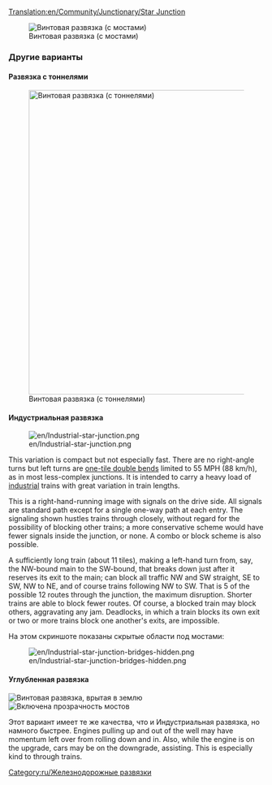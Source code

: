 [[Translation:en/Community/Junctionary/Star Junction]]
{{ru/Меню развязки}}

[[File:en/Star junction.png|none|frame|Винтовая развязка (с мостами)]]

{{ru/Критерии развязки|Умеренная|2|2|2|2|1|1|0|1|0|0|0||Сломанные поезда блокируют только один путь.|
*Одновременно может пропускать большое количество поездов.
*Некоторые ветки короче других, что может привести к задержке поездов.
'''Замечания'''
*Начинайте со строительства мостов или тоннелей.
*Увеличьте длину каждой ветки, чтобы вмещался весь Ваш поезд.
*Чтобы уменьшить развязку, Вы можете сэкономить одну клетку под мостами.
*Используйте комбинацию мостов и тоннелей, чтобы длина моста/тоннеля была 3 клетки (включая выезды или въезды).
*Площадь: 14 x 14 клеток.
}}



===Другие варианты===

==== Развязка с тоннелями ====

[[File:en/Star junction 2.png|none|thumb|600px|Винтовая развязка (с тоннелями)]]

==== Индустриальная развязка ====

[[File:en/Industrial-star-junction.png]]

This variation is compact but not especially fast. There are no right-angle turns but left turns are [[en/Manual/Game Mechanics/Main Page#Trains|one-tile double bends]] limited to 55 MPH (88 km/h), as in most less-complex junctions. It is intended to carry a heavy load of [[en/Industrial service|industrial]] trains with great variation in train lengths. 

This is a right-hand-running image with signals on the drive side. All signals are standard path except for a single one-way path at each entry. The signaling shown hustles trains through closely, without regard for the possibility of blocking other trains; a more conservative scheme would have fewer signals inside the junction, or none. A combo or block scheme is also possible. 

A sufficiently long train (about 11 tiles), making a left-hand turn from, say, the NW-bound main to the SW-bound, that breaks down just after it reserves its exit to the main; can block all traffic NW and SW straight, SE to SW, NW to NE, and of course trains following NW to SW. That is 5 of the possible 12 routes through the junction, the maximum disruption. Shorter trains are able to block fewer routes. Of course, a blocked train may block others, aggravating any jam. Deadlocks, in which a train blocks its own exit or two or more trains block one another's exits, are impossible. 

На этом скриншоте показаны скрытые области под мостами: 

[[File:en/Industrial-star-junction-bridges-hidden.png]]

{{ru/Критерии развязки|Умеренная|2|0|1|1|0|1|1|1|0|0|0||Сломанные поезда блокируют не более чем 5 из 12 маршрутов.|
* Может быть применена на магистрали
* Площадь: 9 &times; 9 клеток}}

==== Углубленная развязка ====

[[File:en/Sunken-star-junction.png|none|frame|Винтовая развязка, врытая в землю]]
[[File:en/Sunken-star-junction-bridges-hidden.png|none|frame|Включена прозрачность мостов]]

Этот вариант имеет те же качества, что и Индустриальная развязка, но намного быстрее. Engines pulling up and out of the well may have momentum left over from rolling down and in. Also, while the engine is on the upgrade, cars may be on the downgrade, assisting. This is especially kind to through trains.


[[Category:ru/Железнодорожные развязки]]